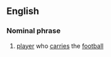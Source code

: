 ==English==
===Nominal phrase===
#{{fb}} [[player]] who [[carries]] the [[football]]

{{cat|Nominal phrases}}